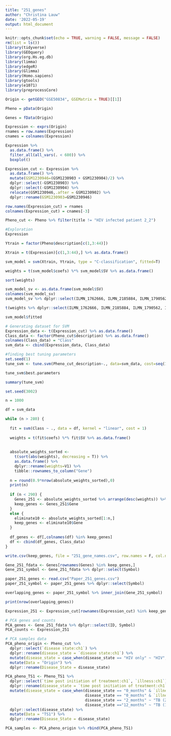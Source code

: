 ```yaml
---
title: "251_genes"
author: "Christina Lauw"
date: '2022-05-19'
output: html_document
---
```


</style>
```r
knitr::opts_chunk$set(echo = TRUE, warning = FALSE, message = FALSE) 
rm(list = ls())
library(tidyverse)
library(GEOquery)
library(org.Hs.eg.db)
library(limma)
library(edgeR)
library(Glimma)
library(Homo.sapiens)
library(gtools)
library(e1071)
library(preprocessCore)
```


```r
Origin <- getGEO("GSE50834", GSEMatrix = TRUE)[[1]]

Pheno = pData(Origin)

Genes = fData(Origin)

Expression <- exprs(Origin)
rnames = row.names(Expression)
cnames = colnames(Expression)

Expression %>% 
  as.data.frame() %>% 
  filter_all(all_vars(. < 600)) %>% 
  boxplot()

Expression_cut <- Expression %>% 
  as.data.frame() %>% 
  mutate(GSM1230946=(GSM1230903 + GSM1230904)/2) %>%
  dplyr::select(-GSM1230903) %>%
  dplyr::select(-GSM1230904) %>%
  relocate(GSM1230946,.after = GSM1230902) %>%
  dplyr::rename(GSM1230903=GSM1230946)

row.names(Expression_cut) = rnames
colnames(Expression_cut) = cnames[-3]

Pheno_cut <- Pheno %>% filter(title != "HIV infected patient 2_2")
```


```r
#Exploration 
Expression 

Ytrain = factor(Pheno$description[c(1,3:44)])

Xtrain = t(Expression)[c(1,3:44),] %>% as.data.frame()

svm_model = svm(Xtrain, Ytrain, type = "C-classification", fitted=T)

weights = t(svm_model$coefs) %*% svm_model$SV %>% as.data.frame()

sort(weights)

svm_model_sv <- as.data.frame(svm_model$SV)
colnames(svm_model_sv)
svm_model_sv %>% dplyr::select(ILMN_1762666, ILMN_2185884, ILMN_1790562)

t(weights %>% dplyr::select(ILMN_1762666, ILMN_2185884, ILMN_1790562, ILMN_1738075, ILMN_1806946, ILMN_2394264, ILMN_2208373, ILMN_2376723, ILMN_1714364, ILMN_1737574, ILMN_1773819, ILMN_1743396, ILMN_1668928, ILMN_1715863, ILMN_1737498, ILMN_1777915, ILMN_2157951, ILMN_1748904, ILMN_2356559, ILMN_2167416, ILMN_1666384, ILMN_1732343, ILMN_1690365, ILMN_1801931, ILMN_1653771, ILMN_1756086))

svm_model$fitted
```


```r
# Generating dataset for SVM
Expression_data <- t(Expression_cut) %>% as.data.frame()
Class_data <- factor(Pheno_cut$description) %>% as.data.frame()
colnames(Class_data) = "Class"
svm_data <- cbind(Expression_data, Class_data)
```

```r
#finding best tuning parameters 
set.seed(1)
tune_svm <- tune.svm(Pheno_cut_description~., data=svm_data, cost=seq(1,2,by=0.1), kernel="linear")

tune_svm$best.parameters

summary(tune_svm)
```


```r
set.seed(3002)

n = 1000

df = svm_data

while (n > 280) {
  
  fit = svm(Class ~ ., data = df, kernel = "linear", cost = 1)  
  
  weights = t(fit$coefs) %*% fit$SV %>% as.data.frame()
  
  
  absolute_weights_sorted <- 
    t(sort(abs(weights), decreasing = T)) %>% 
    as.data.frame() %>% 
    dplyr::rename(weights=V1) %>% 
    tibble::rownames_to_column("Gene")
  
  n = round(0.9*nrow(absolute_weights_sorted),0)
  print(n)
  
  if (n < 290) {
    Genes_251 <- absolute_weights_sorted %>% arrange(desc(weights)) %>% head(251)
    keep_genes <- Genes_251$Gene
  }
  else {
    eliminate10 <- absolute_weights_sorted[1:n,] 
    keep_genes <- eliminate10$Gene
  }
  
  df_genes <- df[,colnames(df) %in% keep_genes]
  df <- cbind(df_genes, Class_data)
}

write.csv(keep_genes, file = "251_gene_names.csv", row.names = F, col.names = "Genes")
```

```r
Gene_251_fdata <- Genes[rownames(Genes) %in% keep_genes,]
Gene_251_symbol <- Gene_251_fdata %>% dplyr::select(Symbol)

paper_251_genes <- read.csv("Paper_251_genes.csv")
paper_251_symbol <- paper_251_genes %>% dplyr::select(Symbol)

overlapping_genes <- paper_251_symbol %>% inner_join(Gene_251_symbol)

print(nrow(overlapping_genes))

```


```r
Expression_251 <- Expression_cut[rownames(Expression_cut) %in% keep_genes,]

# PCA genes and counts
PCA_genes <- Gene_251_fdata %>% dplyr::select(ID, Symbol)
PCA_counts <- Expression_251

# PCA samples data 
PCA_pheno_origin <- Pheno_cut %>% 
  dplyr::select(`disease state:ch1`) %>% 
  dplyr::rename(disease_state = `disease state:ch1`) %>% 
  mutate(disease_state = case_when(disease_state == "HIV only" ~ "HIV", disease_state == "HIV/TB" ~ "HIV/MTB")) %>% 
  mutate(Data = "Origin") %>% 
  dplyr::rename(Disease_State = disease_state)

PCA_pheno_TS1 <- Pheno_TS1 %>% 
  dplyr::select(`time post initiation of treatment:ch1`, `illness:ch1`) %>% 
  dplyr::rename(disease_state = `time post initiation of treatment:ch1`) %>% 
  mutate(disease_state = case_when(disease_state == "0_months" & `illness:ch1` == "Control" ~ "Controls", 
                                   disease_state == "0_months" & `illness:ch1` == "PTB" ~ "TB", 
                                   disease_state == "2_months" ~ "TB (2Mo)", 
                                   disease_state =="12_months" ~ "TB (12Mo)")) %>% 
  dplyr::select(disease_state) %>% 
  mutate(Data = "TS1") %>% 
  dplyr::rename(Disease_State = disease_state)

PCA_samples <- PCA_pheno_origin %>% rbind(PCA_pheno_TS1)

```

